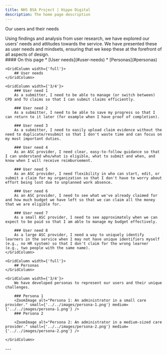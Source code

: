 ```yaml
---
title: NHS BSA Project | Hippo Digital
description: The home page description
---
```


<Heading caption='Understanding the problem' tag='h1'>Our users and their needs</Heading>

<GridRow>
    <GridColumn width={'2/3'}>
        <LeadParagraph>
            Using findings and analysis from user research, we have explored our users' needs and attitudes towards the service. We have presented these as user needs and mindsets, ensuring that we keep these at the forefront of all aspects of design.
        </LeadParagraph>
    </GridColumn>
    <GridColumn width={'1/3'}>
        <nav className="in-page-nav">
            #### On this page
            * [User needs](#user-needs)
            * [Personas](#personas)
        </nav>
    </GridColumn>
</GridRow>

<GridRow>

    <GridColumn width={'full'}>
        ## User needs
    </GridColumn>

    <GridColumn width={'3/4'}>
        ### User need 1
        As a submitter, I need to be able to manage (or switch between) CPD and TU claims so that I can submit claims efficiently.

        ### User need 2
        As a submitter, I need to be able to save my progress so that I can return to it later (for example when I have proof of completion).

        ### User need 3
        As a submitter, I need to easily upload claim evidence without the need to duplicate/resubmit so that I don't waste time and can focus on my most important duties.

        ### User need 4
        As an ASC provider, I need clear, easy-to-follow guidance so that I can understand who/what is eligible, what to submit and when, and know when I will receive reimbursement.

        ### User need 5
        As an ASC provider, I need flexibility in who can start, edit, or submit a claim for my organization so that I don't have to worry about effort being lost due to unplanned work absence.

        ### User need 6
        As an ASC provider, I need to see what we've already claimed for and how much budget we have left so that we can claim all the money that we are eligible for.

        ### User need 7
        As a small ASC provider, I need to see approximately when we can expect to be paid so that I am able to manage my budget effectively.

        ### User need 8
        As a large ASC provider, I need a way to uniquely identify learners in the service when I may not have unique identifiers myself (e.g., no HR system) so that I don't claim for the wrong learner (e.g., two people with the same name).
    </GridColumn>

</GridRow>

<GridRow>

    <GridColumn width={'full'}>
        ## Personas
    </GridColumn>

    <GridColumn width={'3/4'}>
        We have developed personas to represent our users and their unique challenges.

        ### Persona 1
        <ZoomImage alt="Persona 1: An administrator in a small care provider." small={'../../images/persona-1.png'} medium={'../../images/persona-1.png'} />
        ### Persona 2

        <ZoomImage alt="Persona 2: An administrator in a medium-sized care provider." small={'../../images/persona-2.png'} medium={'../../images/persona-2.png'} />

    </GridColumn>

</GridRow>

<GridRow>
    <GridColumn width={'full'}>
        ---
    </GridColumn>
</GridRow>
<GridRow>
    <GridColumn width={'1/2'}>
        <LinkBlock style="prev" url="/understanding/research" title="Understanding the problem" text="Our research approach" />
    </GridColumn>
    <GridColumn width={'1/2'}>
        <LinkBlock style="next" url="/understanding/naming" title="Understanding the problem" text="Naming the service" />
    </GridColumn>
</GridRow>